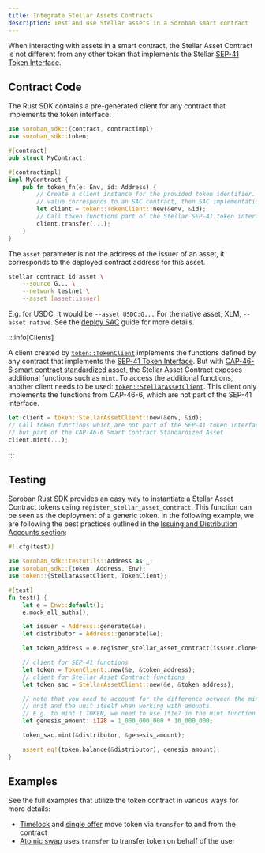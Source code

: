 ```yaml
---
title: Integrate Stellar Assets Contracts
description: Test and use Stellar assets in a Soroban smart contract
---
```


When interacting with assets in a smart contract, the Stellar Asset Contract is not different from any other token that implements the Stellar [SEP-41 Token Interface].

## Contract Code

The Rust SDK contains a pre-generated client for any contract that implements the token interface:

```rust
use soroban_sdk::{contract, contractimpl}
use soroban_sdk::token;

#[contract]
pub struct MyContract;

#[contractimpl]
impl MyContract {
    pub fn token_fn(e: Env, id: Address) {
        // Create a client instance for the provided token identifier. If the id
        // value corresponds to an SAC contract, then SAC implementation is used.
        let client = token::TokenClient::new(&env, &id);
        // Call token functions part of the Stellar SEP-41 token interface
        client.transfer(...);
    }
}
```

The `asset` parameter is not the address of the issuer of an asset, it corresponds to the deployed contract address for this asset.

```bash
stellar contract id asset \
    --source G... \
    --network testnet \
    --asset [asset:issuer]
```

E.g. for USDC, it would be `--asset USDC:G...` For the native asset, XLM, `--asset native`. See the [deploy SAC] guide for more details.

[deploy SAC]: ../cli/deploy-stellar-asset-contract.mdx

:::info[Clients]

A client created by [`token::TokenClient`] implements the functions defined by any contract that implements the [SEP-41 Token Interface]. But with [CAP-46-6 smart contract standardized asset], the Stellar Asset Contract exposes additional functions such as `mint`. To access the additional functions, another client needs to be used: [`token::StellarAssetClient`]. This client only implements the functions from CAP-46-6, which are not part of the SEP-41 interface.

```rust
let client = token::StellarAssetClient::new(&env, &id);
// Call token functions which are not part of the SEP-41 token interface
// but part of the CAP-46-6 Smart Contract Standardized Asset
client.mint(...);
```

:::

## Testing

Soroban Rust SDK provides an easy way to instantiate a Stellar Asset Contract tokens using `register_stellar_asset_contract`. This function can be seen as the deployment of a generic token. In the following example, we are following the best practices outlined in the [Issuing and Distribution Accounts section](../../../tokens/control-asset-access.mdx#issuing-and-distribution-accounts):

```rust
#![cfg(test)]

use soroban_sdk::testutils::Address as _;
use soroban_sdk::{token, Address, Env};
use token::{StellarAssetClient, TokenClient};

#[test]
fn test() {
    let e = Env::default();
    e.mock_all_auths();

    let issuer = Address::generate(&e);
    let distributor = Address::generate(&e);

    let token_address = e.register_stellar_asset_contract(issuer.clone());

    // client for SEP-41 functions
    let token = TokenClient::new(&e, &token_address);
    // client for Stellar Asset Contract functions
    let token_sac = StellarAssetClient::new(&e, &token_address);

    // note that you need to account for the difference between the minimal
    // unit and the unit itself when working with amounts.
    // E.g. to mint 1 TOKEN, we need to use 1*1e7 in the mint function.
    let genesis_amount: i128 = 1_000_000_000 * 10_000_000;

    token_sac.mint(&distributor, &genesis_amount);

    assert_eq!(token.balance(&distributor), genesis_amount);
}
```

## Examples

See the full examples that utilize the token contract in various ways for more details:

- [Timelock](../../smart-contracts/example-contracts/timelock.mdx) and [single offer](../../smart-contracts/example-contracts/single-offer-sale.mdx) move token via `transfer` to and from the contract
- [Atomic swap](../../smart-contracts/example-contracts/atomic-swap.mdx) uses `transfer` to transfer token on behalf of the user

[sep-41 token interface]: ../../../tokens/token-interface.mdx
[cap-46-6 smart contract standardized asset]: https://github.com/stellar/stellar-protocol/blob/master/core/cap-0046-06.md
[`token::tokenclient`]: https://docs.rs/soroban-sdk/latest/soroban_sdk/token/struct.TokenClient.html
[`token::stellarassetclient`]: https://docs.rs/soroban-sdk/latest/soroban_sdk/token/struct.StellarAssetClient.html
